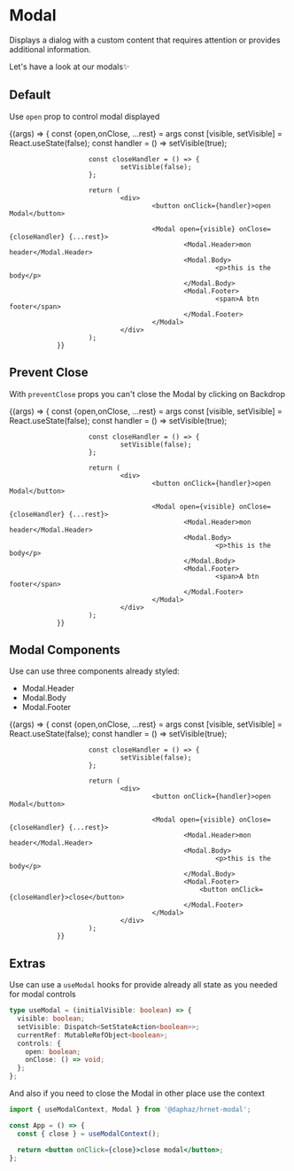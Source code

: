 
<Meta title='Components/Modal' component={Modal} />

# Modal

Displays a dialog with a custom content that requires attention or provides additional information.

Let's have a look at our modals✨

## Default

Use `open` prop to control modal displayed

<Canvas>
  <Story
    name='Default'
    args={{
 				open: false,
 				preventClose: false,
 				closeButton: true,
 				className: '',
    }}
  >
    {(args) => {
						const {open,onClose, ...rest} = args
						const [visible, setVisible] = React.useState(false);
						const handler = () => setVisible(true);

    					const closeHandler = () => {
    							setVisible(false);
    					};

    					return (
    							<div>
    									<button onClick={handler}>open Modal</button>

    									<Modal open={visible} onClose={closeHandler} {...rest}>
    											<Modal.Header>mon header</Modal.Header>
    											<Modal.Body>
    													<p>this is the body</p>
    											</Modal.Body>
    											<Modal.Footer>
    													<span>A btn footer</span>
    											</Modal.Footer>
    									</Modal>
    							</div>
    					);
    			}}

  </Story>
</Canvas>

<ArgsTable of={Modal} />

## Prevent Close

With `preventClose` props you can't close the Modal by clicking on Backdrop

<Canvas>
  <Story
    name='PreventClose'
    args={{
 				open: false,
 				preventClose: true,
 				closeButton: true,
 				className: '',
    }}
  >
    {(args) => {
						const {open,onClose, ...rest} = args
						const [visible, setVisible] = React.useState(false);
						const handler = () => setVisible(true);

    					const closeHandler = () => {
    							setVisible(false);
    					};

    					return (
    							<div>
    									<button onClick={handler}>open Modal</button>

    									<Modal open={visible} onClose={closeHandler} {...rest}>
    											<Modal.Header>mon header</Modal.Header>
    											<Modal.Body>
    													<p>this is the body</p>
    											</Modal.Body>
    											<Modal.Footer>
    													<span>A btn footer</span>
    											</Modal.Footer>
    									</Modal>
    							</div>
    					);
    			}}

  </Story>
</Canvas>

## Modal Components

Use can use three components already styled:

- Modal.Header
- Modal.Body
- Modal.Footer

<Canvas>
  <Story
    name='Modal Components'
    args={{
 				open: false,
 				preventClose: false,
 				closeButton: true,
 				className: '',
    }}
  >
    {(args) => {
						const {open,onClose, ...rest} = args
						const [visible, setVisible] = React.useState(false);
						const handler = () => setVisible(true);

    					const closeHandler = () => {
    							setVisible(false);
    					};

    					return (
    							<div>
    									<button onClick={handler}>open Modal</button>

    									<Modal open={visible} onClose={closeHandler} {...rest}>
    											<Modal.Header>mon header</Modal.Header>
    											<Modal.Body>
    													<p>this is the body</p>
    											</Modal.Body>
    											<Modal.Footer>
    												<button onClick={closeHandler}>close</button>
    											</Modal.Footer>
    									</Modal>
    							</div>
    					);
    			}}

  </Story>
</Canvas>

## Extras

Use can use a `useModal` hooks for provide already all state as you needed for modal controls

```ts
type useModal = (initialVisible: boolean) => {
  visible: boolean;
  setVisible: Dispatch<SetStateAction<boolean>>;
  currentRef: MutableRefObject<boolean>;
  controls: {
    open: boolean;
    onClose: () => void;
  };
};
```

And also if you need to close the Modal in other place use the context

```jsx
import { useModalContext, Modal } from '@daphaz/hrnet-modal';

const App = () => {
  const { close } = useModalContext();

  return <button onClick={close}>close modal</button>;
};
```
